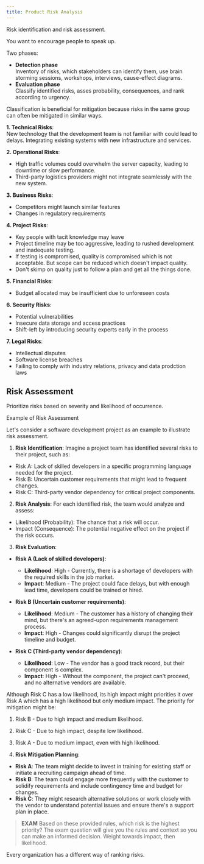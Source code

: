 ```yaml
---
title: Product Risk Analysis
---
```


Risk identification and risk assessment.

You want to encourage people to speak up.

Two phases:

- **Detection phase**  
Inventory of risks, which stakeholders can identify them, use brain storming sessions, workshops, interviews, cause-effect diagrams.
- **Evaluation phase**  
Classify identified risks, asses probability, consequences, and rank according to urgency.

Classification is beneficial for mitigation because risks in the same group can often be mitigated in similar ways.

**1. Technical Risks**:  
New technology that the development team is not familiar with could lead to delays. Integrating existing systems with new infrastructure and services.

**2. Operational Risks**:  
- High traffic volumes could overwhelm the server capacity, leading to downtime or slow performance.
- Third-party logistics providers might not integrate seamlessly with the new system.

**3. Business Risks**:  
- Competitors might launch similar features
- Changes in regulatory requirements

**4. Project Risks**:  
- Key people with tacit knowledge may leave
- Project timeline may be too aggressive, leading to rushed development and inadequate testing.
- If testing is compromised, quality is compromised which is not acceptable. But scope can be reduced which doesn't impact quality.
- Don't skimp on quality just to follow a plan and get all the things done.

**5. Financial Risks**:  
- Budget allocated may be insufficient due to unforeseen costs

**6. Security Risks**:  
- Potential vulnerabilities
- Insecure data storage and access practices
- Shift-left by introducing security experts early in the process

**7. Legal Risks**:  
- Intellectual disputes
- Software license breaches
- Failing to comply with industry relations, privacy and data prodction laws

## Risk Assessment

Prioritize risks based on severity and likelihood of occurrence.

Example of Risk Assessment

Let's consider a software development project as an example to illustrate risk assessment.

1. **Risk Identification**: Imagine a project team has identified several risks to their project, such as:
- Risk A: Lack of skilled developers in a specific programming language needed for the project.
- Risk B: Uncertain customer requirements that might lead to frequent changes.
- Risk C: Third-party vendor dependency for critical project components.

2. **Risk Analysis**: For each identified risk, the team would analyze and assess:
- Likelihood (Probability): The chance that a risk will occur.
- Impact (Consequence): The potential negative effect on the project if the risk occurs.

3. **Risk Evaluation**:
- **Risk A (Lack of skilled developers)**:
  - **Likelihood**: High - Currently, there is a shortage of developers with the required skills in the job market.
  - **Impact**: Medium - The project could face delays, but with enough lead time, developers could be trained or hired.

- **Risk B (Uncertain customer requirements)**:
  - **Likelihood**: Medium - The customer has a history of changing their mind, but there's an agreed-upon requirements management process.
  - **Impact**: High - Changes could significantly disrupt the project timeline and budget.

- **Risk C (Third-party vendor dependency)**:
  - **Likelihood**: Low - The vendor has a good track record, but their component is complex.
  - **Impact**: High - Without the component, the project can't proceed, and no alternative vendors are available.

Although Risk C has a low likelihood, its high impact might priorities it over Risk A which has a high likelihood but
only medium impact. The priority for mitigation might be:
1. Risk B - Due to high impact and medium likelihood.
2. Risk C - Due to high impact, despite low likelihood.
3. Risk A - Due to medium impact, even with high likelihood.

5. **Risk Mitigation Planning**:  
- **Risk A**: The team might decide to invest in training for existing staff or initiate a recruiting campaign ahead of time.
- **Risk B**: The team could engage more frequently with the customer to solidify requirements and include contingency time and budget for changes.
- **Risk C**: They might research alternative solutions or work closely with the vendor to understand potential issues and ensure there's a support plan in place.

> **EXAM**
> Based on these provided rules, which risk is the highest priority? The exam question will give you the rules and context so you can make an informed decision. Weight towards impact, then likelihood.

Every organization has a different way of ranking risks.
